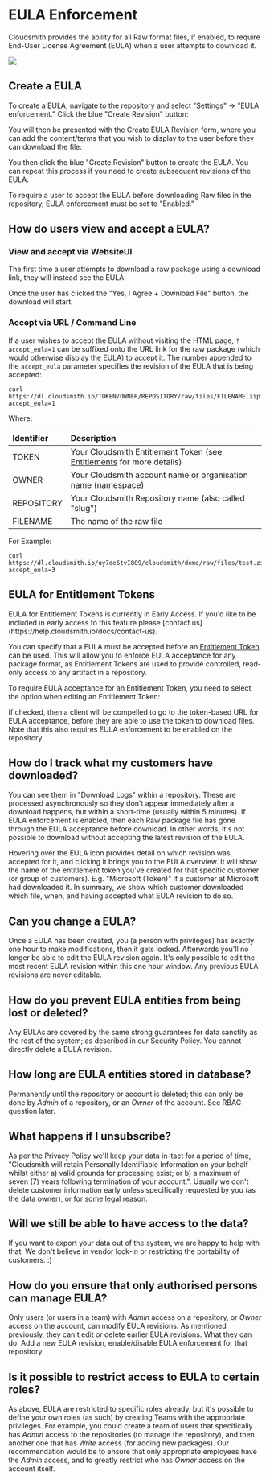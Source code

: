 
# EULA Enforcement

Cloudsmith provides the ability for all Raw format files, if enabled, to require End-User License Agreement (EULA) when a user attempts to download it.

<a target="_blank" href="https://www.youtube.com/watch?v=5ljGKSPzIxg"><img src="https://files.readme.io/18a06f6-cloudsmith-youtube-play-eula-small.png"/></a>

## Create a EULA

To create a EULA, navigate to the repository and select "Settings" -> "EULA enforcement." Click the blue "Create Revision" button:

<BlockImage src={img_eula_screenshot3} alt=""></BlockImage>

You will then be presented with the Create EULA Revision form, where you can add the content/terms that you wish to display to the user before they can download the file:

<BlockImage src={img_eula_screenshot2} alt=""></BlockImage>

You then click the blue "Create Revision" button to create the EULA. You can repeat this process if you need to create subsequent revisions of the EULA.

To require a user to accept the EULA before downloading Raw files in the repository, EULA enforcement must be set to "Enabled."

<BlockImage src={img_eula_screenshot3_enabled} alt=""></BlockImage>

## How do users view and accept a EULA?

### View and accept via WebsiteUI

The first time a user attempts to download a raw package using a download link, they will instead see the EULA:

<BlockImage src={img284e980_AcceptPage} alt=""></BlockImage>

Once the user has clicked the "Yes, I Agree + Download File" button, the download will start. 

### Accept via URL / Command Line

If a user wishes to accept the EULA without visiting the HTML page, `?accept_eula=1` can be suffixed onto the URL link for the raw package (which would otherwise display the EULA) to accept it. The number appended to the `accept_eula` parameter specifies the revision of the EULA that is being accepted:

```shell
curl https://dl.cloudsmith.io/TOKEN/OWNER/REPOSITORY/raw/files/FILENAME.zip?accept_eula=1
```

Where:

| Identifier | Description                                                                               |
| :--------- | :---------------------------------------------------------------------------------------- |
| TOKEN      | Your Cloudsmith Entitlement Token (see [Entitlements](doc:entitlements) for more details) |
| OWNER      | Your Cloudsmith account name or organisation name (namespace)                             |
| REPOSITORY | Your Cloudsmith Repository name (also called "slug")                                      |
| FILENAME   | The name of the raw file                                                                  |

For Example:

```shell
curl https://dl.cloudsmith.io/uy7de6tvI8O9/cloudsmith/demo/raw/files/test.zip?accept_eula=3
```

## EULA for Entitlement Tokens

<Note variant="note">
  EULA for Entitlement Tokens is currently in Early Access. If you'd like to be included in early access to this feature please [contact us](https://help.cloudsmith.io/docs/contact-us).
</Note>

You can specify that a EULA must be accepted before an [Entitlement Token](doc:entitlements) can be used.  This will allow you to enforce EULA acceptance for any package format, as Entitlement Tokens are used to provide controlled, read-only access to any artifact in a repository. 

To require EULA acceptance for an Entitlement Token, you need to select the option when editing an Entitlement Token: 

<BlockImage src={img_eula_screenshot} alt=""></BlockImage>

If checked, then a client will be compelled to go to the token-based URL for EULA acceptance, before they are able to use the token to download files. Note that this also requires EULA enforcement to be enabled on the repository.

## How do I track what my customers have downloaded?

You can see them in "Download Logs" within a repository. These are processed asynchronously so they don't appear immediately after a download happens, but within a short-time (usually within 5 minutes). If EULA enforcement is enabled, then each Raw package file has gone through the EULA acceptance before download. In other words, it's not possible to download without accepting the latest revision of the EULA.

Hovering over the EULA icon provides detail on which revision was accepted for it, and clicking it brings you to the EULA overview. It will show the name of the entitlement token you've created for that specific customer (or group of customers). E.g. "Microsoft (Token)" if a customer at Microsoft had downloaded it. In summary, we show which customer downloaded which file, when, and having accepted what EULA revision to do so.

## Can you change a EULA?

Once a EULA has been created, you (a person with privileges) has exactly one hour to make modifications, then it gets locked. Afterwards you'll no longer be able to edit the EULA revision again. It's only possible to edit the most recent EULA revision within this one hour window. Any previous EULA revisions are never editable.

## How do you prevent EULA entities from being lost or deleted?

Any EULAs are covered by the same strong guarantees for data sanctity as the rest of the system; as described in our Security Policy. You cannot directly delete a EULA revision.

## How long are EULA entities stored in database?

Permanently until the repository or account is deleted; this can only be done by _Admin_ of a repository, or an _Owner_ of the account. See RBAC question later.

## What happens if I unsubscribe?

As per the Privacy Policy we'll keep your data in-tact for a period of time, "Cloudsmith will retain Personally Identifiable Information on your behalf whilst either a) valid grounds for processing exist; or b) a maximum of seven (7) years following termination of your account.". Usually we don't delete customer information early unless specifically requested by you (as the data owner), or for some legal reason.

## Will we still be able to have access to the data?

If you want to export your data out of the system, we are happy to help with that. We don't believe in vendor lock-in or restricting the portability of customers. :)

## How do you ensure that only authorised persons can manage EULA?

Only users (or users in a team) with _Admin_ access on a repository, or _Owner_ access on the account, can modify EULA revisions. As mentioned previously, they can't edit or delete earlier EULA revisions. What they can do: Add a new EULA revision, enable/disable EULA enforcement for that repository.

## Is it possible to restrict access to EULA to certain roles?

As above, EULA are restricted to specific roles already, but it's possible to define your own roles (as such) by creating Teams with the appropriate privileges. For example, you could create a team of users that specifically has _Admin_ access to the repositories (to manage the repository), and then another one that has _Write_ access (for adding new packages). Our recommendation would be to ensure that only appropriate employees have the _Admin_ access, and to greatly restrict who has _Owner_ access on the account itself.
